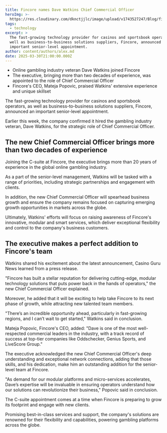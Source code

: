 ```yaml
---
title: Fincore names Dave Watkins Chief Commercial Officer
heroImg: >-
  https://res.cloudinary.com/dknctjjlc/image/upload/v1743527247/Blog/fincore-david-watkins-chief-commercial-officer_cnxhwk.webp
tags:
  - technology
excerpt: >
  The fast-growing technology provider for casinos and sportsbook operators, as
  well as business-to-business solutions suppliers, Fincore, announced an
  important senior-level appointment.
author: content/authors/alex.md
date: 2025-03-30T21:00:00.000Z
---
```


* Online gambling industry veteran Dave Watkins joined Fincore
* The executive, bringing more than two decades of experience, was appointed to the role of Chief Commercial Officer
* Fincore's CEO, Mateja Popovic, praised Watkins' extensive experience and unique skillset

The fast-growing technology provider for casinos and sportsbook operators, as well as business-to-business solutions suppliers, Fincore, announced an important senior-level appointment.

Earlier this week, the company confirmed it hired the gambling industry veteran, Dave Watkins, for the strategic role of Chief Commercial Officer.

## The new Chief Commercial Officer brings more than two decades of experience

Joining the C-suite at Fincore, the executive brings more than 20 years of experience in the global online gambling industry.

As a part of the senior-level management, Watkins will be tasked with a range of priorities, including strategic partnerships and engagement with clients.

In addition, the new Chief Commercial Officer will spearhead business growth and ensure the company remains focused on capturing emerging growth opportunities in markets across the globe.

Ultimately, Watkins' efforts will focus on raising awareness of Fincore's innovative, modular and smart services, which deliver exceptional flexibility and control to the company's business customers.

## The executive makes a perfect addition to Fincore's team

Watkins shared his excitement about the latest announcement, Casino Guru News learned from a press release.

"Fincore has built a stellar reputation for delivering cutting-edge, modular technology solutions that puts power back in the hands of operators," the new Chief Commercial Officer explained.

Moreover, he added that it will be exciting to help take Fincore to its next phase of growth, while attracting new talented team members.

"There’s an incredible opportunity ahead, particularly in fast-growing regions, and I can’t wait to get started," Watkins said in conclusion.

Mateja Popovic, Fincore's CEO, added: "Dave is one of the most well-respected commercial leaders in the industry, with a track record of success at top-tier companies like Oddschecker, Genius Sports, and LiveScore Group."

The executive acknowledged the new Chief Commercial Officer's deep understanding and exceptional network connections, adding that those skills, and his dedication, make him an outstanding addition for the senior-level team at Fincore.

"As demand for our modular platforms and micro-services accelerates, Dave’s expertise will be invaluable in ensuring operators understand how our solutions can revolutionize their business," Popovic said in conclusion.

The C-suite appointment comes at a time when Fincore is preparing to grow its footprint and engage with new clients.

Promising best-in-class services and support, the company's solutions are renowned for their flexibility and capabilities, powering gambling platforms across the globe.

